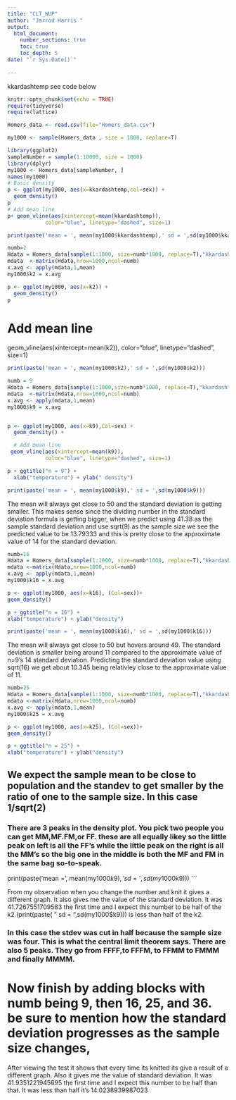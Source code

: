 ```yaml
---
title: "CLT_WUP"
author: "Jarrod Harris "
output: 
  html_document:
    number_sections: true
    toc: true
    toc_depth: 5
date: "`r Sys.Date()`"    
    
---
```


kkardashtemp  see code below

```r
knitr::opts_chunk$set(echo = TRUE)
require(tidyverse)
require(lattice)
```

```r
Homers_data <- read.csv(file="Homers_data.csv")

my1000 <- sample(Homers_data , size = 1000, replace=T)

```

```r

library(ggplot2)
sampleNumber = sample(1:10000, size = 1000)
library(dplyr)
my1000 <- Homers_data[sampleNumber, ]
names(my1000)
# Basic density
p <- ggplot(my1000, aes(x=kkardashtemp,col=sex)) + 
  geom_density()
p
# Add mean line
p+ geom_vline(aes(xintercept=mean(kkardashtemp)),
            color="blue", linetype="dashed", size=1)
```
```r
print(paste('mean = ', mean(my1000$kkardashtemp),' sd = ',sd(my1000$kkardashtemp)))
```

```r
numb=2
Hdata = Homers_data[sample(1:1000, size=numb*1000, replace=T),"kkardashtemp"]
mdata  <-matrix(Hdata,nrow=1000,ncol=numb)
x.avg <- apply(mdata,1,mean)
my1000$k2 = x.avg

p <- ggplot(my1000, aes(x=k2)) + 
  geom_density() 
p
```

# Add mean line
  geom_vline(aes(xintercept=mean(k2)),
            color="blue", linetype="dashed", size=1)
 
```r
print(paste('mean = ', mean(my1000$k2),' sd = ',sd(my1000$k2)))
```

```r
numb = 9
Hdata = Homers_data[sample(1:1000,size=numb*1000, replace=T),"kkardashtemp"]
mdata  <-matrix(Hdata,nrow=1000,ncol=numb)
x.avg <- apply(mdata,1,mean)
my1000$k9 = x.avg


p <- ggplot(my1000, aes(x=k9),Col=sex) + 
  geom_density() +

  # Add mean line
 geom_vline(aes(xintercept=mean(k9)),
            color="blue", linetype="dashed", size=1)
```

```r
p + ggtitle("n = 9") +
  xlab("temperature") + ylab(" density")
```

```r
print(paste('mean = ', mean(my1000$k9),' sd = ',sd(my1000$k9)))
```

The mean will always get close to 50 and the standard deviation is getting smaller. This makes sense since the dividing number in the standard deviation formula is getting bigger, when we predict using 41.38 as the sample standard deviation and use sqrt(9) as the sample size we see the predicted value to be 13.79333 and this is pretty close to the approximate value of 14 for the standard deviation.

```r
numb=16
Hdata = Homers_data[sample(1:1000, size=numb*1000, replace=T),"kkardashtemp"]
mdata <-matrix(Hdata,nrow=1000,ncol=numb)
x.avg <- apply(mdata,1,mean)
my1000$k16 = x.avg

p <- ggplot(my1000, aes(x=k16), (Col=sex))+
geom_density()

p + ggtitle("n = 16") +
xlab("temperature") + ylab("density")
```

```r
print(paste('mean = ', mean(my1000$k16),' sd = ',sd(my1000$k16)))
```

The mean will always get close to 50 but hovers around 49. The standard deviation is smaller being around 11 compared to the approximate value of n=9’s 14 standard deviation. Predicting the standard deviation value using sqrt(16) we get about 10.345 being relativley close to the approximate value of 11.

```r
numb=25
Hdata = Homers_data[sample(1:1000, size=numb*1000, replace=T),"kkardashtemp"]
mdata <-matrix(Hdata,nrow=1000,ncol=numb)
x.avg <- apply(mdata,1,mean)
my1000$k25 = x.avg

p <- ggplot(my1000, aes(x=k25), (Col=sex))+
geom_density()

p + ggtitle("n = 25") +
xlab("temperature") + ylab("density")
```

## We expect the sample mean to be close to population and the standev to get smaller by the ratio of one to the sample size. In this case 1/sqrt(2)

### There are 3 peaks in the density plot. You pick two people you can get MM,MF.FM,or FF. these are all equally likey so the little peak on left is all the FF's while the little peak on the right is all the MM's so the big one in the middle is both the MF and FM in the same bag so-to-speak.  





print(paste('mean = ', mean(my1000$k9),' sd = ',sd(my1000$k9)))
```

From my observation when you change the number and knit it gives a different graph. It also gives me the value of the standard deviation. It was 41.7267551709583 the first time and I expect this number to be half of the k2.(print(paste( " sd = ",sd(my1000$k9))) is less than half of the k2.







### In this case the stdev was cut in half because the sample size was four. This is what the central limit theorem says. There are also 5 peaks. They go from FFFF,to FFFM, to FFMM to FMMM and finally MMMM.

# Now finish by adding blocks with numb being 9, then 16, 25, and 36. be sure to mention how the standard deviation progresses as the sample size changes,


After viewing the test it shows that every time its knitted its give a result of a different graph. Also it gives me the value of standard deviation. It was  41.9351221945695 the first time and I expect this number to be half than that. It was less than half it's 14.0238939987023